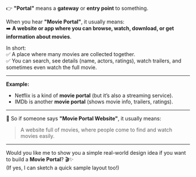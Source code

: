 👉 **"Portal"** means a **gateway** or **entry point** to something.

When you hear **"Movie Portal"**, it usually means:  
➡️ **A website or app where you can browse, watch, download, or get information about movies**.

In short:  
✅ A place where many movies are collected together.  
✅ You can search, see details (name, actors, ratings), watch trailers, and sometimes even watch the full movie.

---

**Example:**

- Netflix is a kind of **movie portal** (but it’s also a streaming service).
- IMDb is another **movie portal** (shows movie info, trailers, ratings).

---

🔵 So if someone says **"Movie Portal Website"**, it usually means:

> A website full of movies, where people come to find and watch movies easily.

---

Would you like me to show you a simple real-world design idea if you want to build a **Movie Portal**? 🎬✨  
(If yes, I can sketch a quick sample layout too!)
